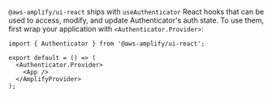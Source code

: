 `@aws-amplify/ui-react` ships with `useAuthenticator` React hooks that can be used to access, modify, and update Authenticator's auth state. To use them, first wrap your application with `<Authenticator.Provider>`:

```tsx
import { Authenticator } from '@aws-amplify/ui-react';

export default = () => (
  <Authenticator.Provider>
    <App />
  </AmplifyProvider>
);
```
